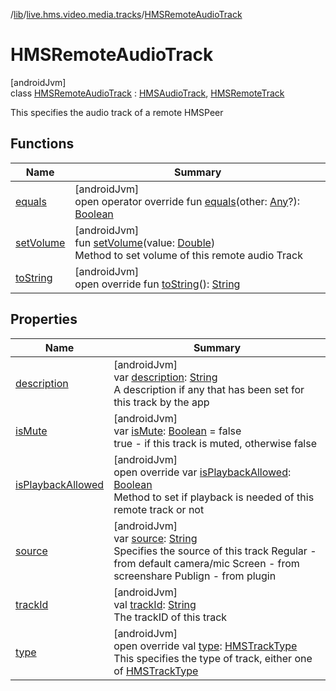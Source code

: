 /[lib](/api-reference/android/v2/home/content)/[live.hms.video.media.tracks](../index)/[HMSRemoteAudioTrack](index)

# HMSRemoteAudioTrack

[androidJvm]\
class [HMSRemoteAudioTrack](index) : [HMSAudioTrack](../-h-m-s-audio-track/index), [HMSRemoteTrack](../-h-m-s-remote-track/index)

This specifies the audio track of a remote HMSPeer

## Functions

| Name                             | Summary                                                                                                                                                                                                                                               |
| -------------------------------- | ----------------------------------------------------------------------------------------------------------------------------------------------------------------------------------------------------------------------------------------------------- |
| [equals](../-h-m-s-track/equals) | [androidJvm]<br />open operator override fun [equals](../-h-m-s-track/equals)(other: [Any](https://kotlinlang.org/api/latest/jvm/stdlib/kotlin/-any/index.html)?): [Boolean](https://kotlinlang.org/api/latest/jvm/stdlib/kotlin/-boolean/index.html) |
| [setVolume](set-volume)          | [androidJvm]<br />fun [setVolume](set-volume)(value: [Double](https://kotlinlang.org/api/latest/jvm/stdlib/kotlin/-double/index.html))<br />Method to set volume of this remote audio Track                                                           |
| [toString](to-string)            | [androidJvm]<br />open override fun [toString](to-string)(): [String](https://kotlinlang.org/api/latest/jvm/stdlib/kotlin/-string/index.html)                                                                                                         |

## Properties

| Name                                                      | Summary                                                                                                                                                                                                                                                                                  |
| --------------------------------------------------------- | ---------------------------------------------------------------------------------------------------------------------------------------------------------------------------------------------------------------------------------------------------------------------------------------- |
| [description](index#901648655%2FProperties%2F-1973928616) | [androidJvm]<br />var [description](index#901648655%2FProperties%2F-1973928616): [String](https://kotlinlang.org/api/latest/jvm/stdlib/kotlin/-string/index.html)<br />A description if any that has been set for this track by the app                                                  |
| [isMute](index#480228396%2FProperties%2F-1973928616)      | [androidJvm]<br />var [isMute](index#480228396%2FProperties%2F-1973928616): [Boolean](https://kotlinlang.org/api/latest/jvm/stdlib/kotlin/-boolean/index.html) = false<br />true - if this track is muted, otherwise false                                                               |
| [isPlaybackAllowed](is-playback-allowed)                  | [androidJvm]<br />open override var [isPlaybackAllowed](is-playback-allowed): [Boolean](https://kotlinlang.org/api/latest/jvm/stdlib/kotlin/-boolean/index.html)<br />Method to set if playback is needed of this remote track or not                                                    |
| [source](index#-1096066700%2FProperties%2F-1973928616)    | [androidJvm]<br />var [source](index#-1096066700%2FProperties%2F-1973928616): [String](https://kotlinlang.org/api/latest/jvm/stdlib/kotlin/-string/index.html)<br />Specifies the source of this track Regular - from default camera/mic Screen - from screenshare Publign - from plugin |
| [trackId](index#-406302843%2FProperties%2F-1973928616)    | [androidJvm]<br />val [trackId](index#-406302843%2FProperties%2F-1973928616): [String](https://kotlinlang.org/api/latest/jvm/stdlib/kotlin/-string/index.html)<br />The trackID of this track                                                                                            |
| [type](index#-1202989131%2FProperties%2F-1973928616)      | [androidJvm]<br />open override val [type](index#-1202989131%2FProperties%2F-1973928616): [HMSTrackType](../-h-m-s-track-type/index)<br />This specifies the type of track, either one of [HMSTrackType](../-h-m-s-track-type/index)                                                     |
